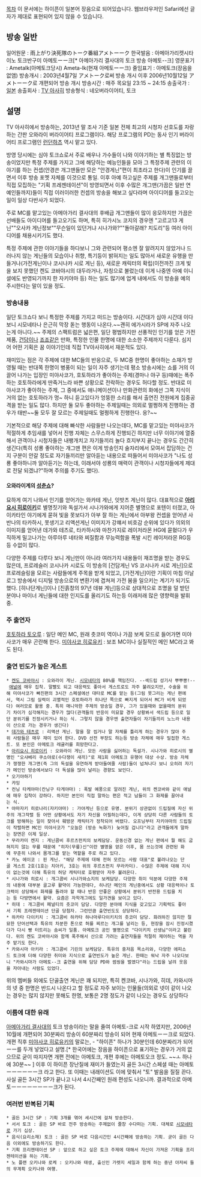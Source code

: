 [[목차]]
이 문서에는 하이픈이 일본어 장음으로 되어있습니다. 웹브라우저인 Safari에선 글자가 제대로 표현되어 있지 않을 수 있습니다.

== 방송 일반 ==
일어원문 : 雨上がり決死隊のトーク番組アメトーーク
한국발음 : 아메아가리켓시타이노 토크반구미 아메토ーー크[* 아메아가리 결사대의 토크 방송 아메토--크]
영문표기 : Ametalk(아메토크당시) Ameta-lk(현재 아메토ーー크)
줄임표기 : 아메토크(장음을 없앰)
방송개시 : 2003년4월7일 アメトーク로써 방송 개시 이후 2006년10월12일 アメトーーク로 개편되어 방송 개시
방송시간 : 매주 목요일 23:15 ~ 24:15
송출국가 : [[일본]]
송출회사 : [[TV 아사히]]
방송형식 : 네오버라이어티, 토크

== 설명 ==
TV 아사히에서 방송하는, 2013년 말 조사 기준 일본 전체 최고의 시청자 선호도를 자랑하는 간판 오와라이 버라이어티 프로그램이다. 해당 프로그램의 PD는 동사 인기 버라이어티 프로그램인 [[런던하츠]] 역시 맡고 있다.

방영 당시에는 심야 토크쇼로서 주로 배우나 가수들이 나와 이야기하는 별 특징없는 방송이었지만 특정 주제를 가지고 그에 해당하는 예능인들을 모아 그 특정주제 관련의 이야기를 하는 컨셉(안경쓴 개그맨들만 모은 "안경게닌"편이 최초라고 한다)이 인기를 끌면서 이후 방송 포멧 자체를 이것으로 통일.
이후 아예 하고싶은 주제를 개그맨들로부터 직접 모집하는 "기획 프레젠테이션"이 방영되면서 이후 수많은 개그맨(가끔은 일반 연예인들까지)들이 직접 이러이러한 컨셉의 방송을 해보고 싶다라며 아이디어를 들고오는 일이 일상 다반사가 되었다.

주로 MC를 맡고있는 아메아가리 결사대의 후배급 개그맨들이 많이 응모하지만 가끔은 선배들도 아이디어를 들고오기도 하며, 특히 히가시노 코지의 경우엔 "고르고13 게닌""오사카 게닌정보""무슨일이 있던거냐 시나가와?""돌아갈래? 치도리"등 여러 아이디어를 채용시키기도 했다.

특정 주제에 관한 이야기들을 하다보니 그와 관련되어 평소엔 잘 알려지지 않았거나 드러나지 않는 게닌들의 모습이나 취향, 특기등이 밝혀지는 일도 많아서 새로운 유행을 만들거나(가전게닌이나 코시나카 시로 게닌 등), 새로운 캐릭터의 확립(이전까진 크게 빛을 보지 못했던 켄도 코바야시의 대두라거나, 자칭으로 불렀는데 이게 나중엔 아예 이니셜에도 반영되기까지 한 자키야마 등) 하는 일도 많기에 업계 내에서도 이 방송을 예의 주시한다는 말이 있을 정도.
=== 방송내용 ===
일단 토크쇼다 보니 특정한 주제를 가지고 떠드는 방송이다. 시간대가 심야 시간대 이다 보니 시모네타나 은근히 막장 돋는 행동이 나온다.~~괜히 에가시라가 SP에 자주 나오는게 아니다.~~
주제의 스팩트럼은 넓은편, 일단 평범하지만 선풍적인 인기를 얻은 가전제품, [[건담]]이나 [[죠죠]]같은 만화, 특정한 인물 한명에 대한 소소한 주제까지 다룬다. 심지어 어떤 기획은 꿈 이야기인데 직접 TV아사히에서 재운적도 있다.

재미있는 점은 각 주제에 대한 MC들의 반응으로, 두 MC중 한명이 좋아하는 소재가 방영될 때는 반대쪽 한명이 병풍이 되는 일이 자주 생기는데 평소 방송시에는 쇼를 거의 이끌어 나가는 입장인 미야사코가, 호토하라가 좋아하는 주제(경마나 야구 등)때에는 폭주하는 호토하라에게 딴죽거느라 바쁜 상황으로 전락하는 경우도 허다할 정도.
반대로 미야사코가 좋아하는 주제, 그 중에서도 애니메이션이나 만화관련의 화에선 그쪽 지식이 거의 없는 호토하라가 멍~ 하니 듣고있다가 엉뚱한 소리를 해서 출연진 전원에게 집중공격을 받는 일도 많다.
하지만 둘 모두 좋아하는 주제일때는 의외로 멀쩡하게 진행하는 경우가 태반~~둘 모두 잘 모르는 주제일때도 멀쩡하게 진행한다. 응?~~

기본적으로 해당 주제에 대해 빠삭한 사람들만 나오는데다, MC를 맡고있는 미야사코가 적절하게 추임새를 넣어서 진행 자체는 스무스하게 진행되긴 하지만 너무 이야기에 열중해서 관객이나 시청자들은 내팽개치고 자기들끼리 놀다 흐지부지 끝나는 경우도 간간히 생긴다(특히 성룡 좋아하는 개그맨 편은 이게 방송인지 술자리에서 모여서 잡담하는 건지 구분이 안갈 정도로 자기들끼리만 알아듣는 내용으로 떠들어서 미야사코가 "나도 성룡 좋아하니까 알아듣기는 하는데, 이래서야 성룡의 매력이 관객이나 시청자들에게 제대로 전달 되겠냐?"하며 주의를 주기도 했다). 
==== 오와라이계의 [[성춘쇼]]? ====
묘하게 여기 나와서 인기를 얻어가는 와카테 게닌, 잇밧츠 게닌이 많다. 대표적으로 '''[[아리요시 히로이키]]'''로 별명짓기와 독설가서 시나가와에게 지어준 별명으로 포텐이 터졌고, 아이카타인 야기에게 묻혀 빛을 못보다가 아부 잘 하는 게닌에서 아부왕 컨셉을 얻어낸 사반나의 타카하시, 못생기고 리액션게닌 이미지가 강햬서 비호감 순위에 있다가 의외의 이미지를 얻어낸 데가와 테츠로, 타카하시와 마찬가지로 레이저라몬 HG에 묻혔다가 우직하게 밀고나가는 아루아루 네타와 찌질함과 무능력함을 폭발 시킨 레이저라몬 RG등등 수없이 많다. 

다양한 주제를 다루다 보니 게닌만이 아니라 여러가지 내용들이 재조명을 받는 경우도 많은데, 프로레슬러 코시나카 시로도 이 방송의 [건담게닌 VS 코시나카 시로 게닌]으로 프로레슬링을 모르는 사람들에게 주목을 받게 되었고, [가전게닌]이란 기획이 마침 아날로그 방송에서 디지털 방송으로의 변환기에 겹쳐져 가전 붐을 일으키는 계기가 되기도 했다.
[히나단게닌]이나 [진흙창의 97년 데뷰 게닌]등으로 상대적으로 조명을 덜 받던 분야나 마이너 게닌들에 대한 인지도를 올리기도 하는등 이래저래 많은 영향력을 발휘 중.

=== 주 출연자 ===
[[호토하라 토오루]] : 일단 메인 MC, 원래 츳코미 역이나 가끔 보케 모드로 들어가면 미야사코가 매우 곤란해 한다.
[[미야사코 히로유키]] : 보조 MC이나 실질적인 메인 MC라고 봐도 된다. 

=== 출연 빈도가 높은 게스트 ===
 * [[켄도 코바야시]] : 오와라이 게닌. [[시모네타]]의 80%를 책임진다. --섹드립 성기사 뿌뿌뽕!-- [[애널]]에 매우 집착. 말빨도 되고 대응력도 좋아서 게스트로도 자주 불려오지만, 수술을 위해 미야사코가 빠진편의 3시간 스페셜에선 대타로 MC를 맡는 등(그림 못그리는 게닌 편에서, 역시 그림 실력이 괴멸적인 호토하라가 히나단 쪽으로 빠지게 되어서 MC가 비게 되었다) 여러모로 활용 중. 특히 매니악한 주제의 방송일 경우, 그가 있을때와 없을때의 분위기 차이가 심각해지는 경우가 많다(관객들의 반응이 미묘할 경우 상황봐서 색드립 등으로 일단 분위기를 진정시키거나 하는 식. 그렇지 않을 경우엔 출연자들이 자기들끼리 노느라 내용이 산으로 가는 경우가 생긴다)
 * [[데가와 테츠로]] : 리액션 게닌. 말을 잘 씹거나 말 자체를 틀리게 하는 경우가 많아 주위 사람들은 매우 재미 있어 한다. DVD 선전 부장도 하는등 방송 자체에 매우 밀접한 게스트. 또 본인은 아메토크 레귤러를 희망한다고.
 * [[아리요시 히로이키]] : 오와라이 게닌. 모든 사람을 싫어하는 독설가. 시나가와 히로시의 별명인 "오샤베리 쿠소야로(수다쟁이 새끼)"로 제1회 아메토크 유행어 대상 수상. 방송 자체가 쟁쟁한 개그맨(즉 그의 독설을 유연하게 받아들여줄 사람)들이 넘쳐나다 보니 오히려 자기가 메인인 방송에서보다 더 독설을 많이 날리는 경향도 보인다.
 * 오기야하기 
 * 캬잉
 * 컨닝 타케야마(칸닝구 타게야마) : 폭발 예풍으로 알려진 게닌, 위의 켄코바와 같이 애널에 매우 집착이 강하다. 하지만 본인이 직접 말하는 편은 적고 남들이 그 화제를 끌어내는 식.
 * 야마자키 히로나리(자키야마) : 가야게닌 등으로 유명. 분위기 상관없이 드립질에 자신 위주의 개그작렬 등 어떤 상황에서도 자기 자신을 어필하는데다, 이게 상당히 다른 사람들의 토크를 방해하는 일이 잦아서 훼방꾼 캐릭터가 정착되어 버렸다. 오프닝부터 자키야마의 드립질이 작렬하면 MC인 미야사코가 "오늘은 (방송 녹화가) 늦어질 겁니다"라고 관객들에게 말하는 장면은 이제 일상.
 * 무라카미 켄지 : 게닌콤비 후르츠펀치의 보케담당. 운동신경 없는 게닌 편에서 뭘 해도 굽혀지지 않는 무릎 때문에 "히자(무릎)신"이란 별명을 얻은 이후, 몸 쓰는것에 관련된 화에 꾸준히 나와서 몸개그를 맡는 역할을 주로 하고 있다.
 * 카노 에이코 : 핀 게닌. "해당 주제에 대해 전혀 모르는 사람 대표"로 불려나오는 단골 게스트 2호(1호는 치아키, 3호는 위의 후르츠펀치 무라카미). 수많은 주제에 대해 지식이 없는것에 더해 특유의 허당 캐릭터로 호평받아 자주 불려온다.
 * 시나가와 히로시 : 개그콤비 시나가와쇼지의 보케담당. 다양한 취미 덕분에 다양한 주제의 내용에 대부분 골고루 활약이 가능한데다, 히나단 메인의 게닌중에서도 상황 대응력이나 토크력이 상당해서 화제를 돌려야 할 때나 반응 안좋은 상황에서 분위기 반전용 드립을 치는 등 다방면에서 활약. 요즘은 자학개그에도 일가견을 보이고 있다.
 * 히데 : 개그콤비 페널티의 츳코미 담당. 다양한 분야에 지식을 갖고있고 기획력도 좋아서 기획 프레젠테이션 단골 당첨자. 그런만큼 출연빈도도 상당하다.
 * 하카타 다이키치 : 개그콤비 하카타 하나마루다이키치의 츳코미 담당. 화려하진 않지만 절묘한 단어선택과 특유의 차분한 톤으로 허를 찌르는 개그를 날리는 등, 현장을 잠시 진정시켰다가 다시 빵 터트리는 솜씨가 일품. 아메토크 공인 별명으로 "다이키치 선생님"이라고 불린다. 위의 켄도 코바야시와 함께 폭주해서 산으로 가려는 출연자들을 적절히 제어하는 역을 자주 맡기도 한다.
 * 카와시마 아키라 : 개그콤비 기린의 보케담당. 특유의 중저음 목소리와, 다양한 에피소드 토크에 더해 다양한 취미와 지식으로 출연빈도가 높은 게닌. 한때는 워낙 자주 나오다보니 "카와시마가 아메토--크 출연을 위해 담당 PD와 썸씽을 벌였다"라는 드립을 날려 웃음을 자아내는 사람도 있었다.

위의 멤버들 외에도 단골출연 게닌은 꽤 되지만, 특히 켄코바, 시나가와, 히데, 카와시마의 넷 중 한명은 반드시 나온다고 할 정도로 자주 보이는 인물들(의외로 넷이 같이 나오는 경우는 많지 않지만 못해도 한명, 보통은 2명 정도가 같이 나오는 경우도 상당하다
=== 이름에 대한 유래 ===
[[아메아가리 결사대]]의 토크 방송이라는 말을 줄여 아메토-크로 시작 하였지만, 2006년 10월에 개편되어 30분짜리 방송이 60분짜리 방송이 되어 현재 아메토ーー크로 되었다. 개편 직후 [[미야사코 히로유키]]의 말로는, - "하이픈" 하나가 30분인데 60분짜리가 되어 ーー를 두개 넣었다고 설명.[* 한국어에는 장음을 하이픈으로 표기하는 경우가 거의 없으므로 굳이 따지자면 개편 전에는 아메토크, 개편 후에는 아메토오크 정도. ~~ㅗ 하나에 30분~~ ] 이후 이 하이픈 장난질에 재미가 들였는지 골든 3시간 스페셜 때는 아메토ーーーーーー크 라고 한다. 또 이때는 내래이션도 이에 맞춰서 "토" 발음을 질질 끈다. 사실 골든 3시간 SP가 끝나고 나서 4시간째인 원래 편성도 나오니까. 결과적으로 아메토ーーーーーーーー크가 된다.

=== 여러번 반복된 기획 ===
 * 골든 3시간 SP : 기획 3개를 엮어 세시간에 걸쳐 방송한다. 
 * 서서 토크 : 골든 SP 바로 전주 방송하는 주제없이 줄창 수다떠는 기획. 대체로 [[시모네타]]로 가기 십상.
 * 음식(요리소재) 토크 : 골든 SP 바로 다음시간인 4시간째에 방송하는 기획. 굳이 골든 다음 이외에도 방송하기도 한다.
 * 기획 프리젠테이션 SP : 앞으로 하고 싶은 토크 주제에 대해서 자신이 가져온 기획을 프리젠테이션을 하는 기획.
 * 노 플랜 오키나와 로케 : 오키나와 태생, 출신인 가렛지 세일과 함께 하는 중년 아저씨 들의 무계획 오키나와 여행.
